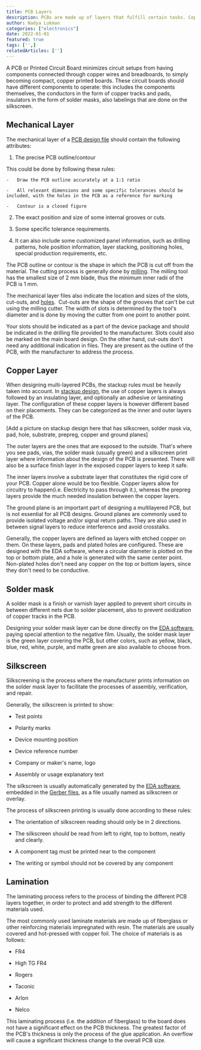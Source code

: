 ```yaml
---
title: PCB Layers
description: PCBs are made up of layers that fulfill certain tasks. Copper as the conductor, lamination for adhesive, solder mask as the insulation layer, and silkscreen as the guide.
author: Nadya Lukman
categories: ["electronics"]
date: 2022-01-01
featured: true
tags: ['',]
relatedArticles: ['']
---
```


A PCB or Printed Circuit Board minimizes circuit setups from having components connected through copper wires and breadboards, to simply becoming compact, copper printed boards. These circuit boards should have different components to operate: this includes the components themselves, the conductors in the form of copper tracks and pads, insulators in the form of solder masks, also labelings that are done on the silkscreen.

## Mechanical Layer

The mechanical layer of a [PCB design file](/articles/PCB-Software-File-Type/#Mechanical-Layer) should contain the following attributes:

1.  The precise PCB outline/contour

 This could be done by following these rules:

    -   Draw the PCB outline accurately at a 1:1 ratio

    -   All relevant dimensions and some specific tolerances should be included, with the holes in the PCB as a reference for marking

    -   Contour is a closed figure

2.  The exact position and size of some internal grooves or cuts.

3.  Some specific tolerance requirements.

4.  It can also include some customized panel information, such as drilling patterns, hole position information, layer stacking, positioning holes, special production requirements, etc.

The PCB outline or contour is the shape in which the PCB is cut off from the material. The cutting process is generally done by [milling](/articles/CNC/#milling). The milling tool has the smallest size of 2 mm blade, thus the minimum inner radii of the PCB is 1 mm.

The mechanical layer files also indicate the location and sizes of the slots, cut-outs, and [holes](/articles/Vias-Holes/#through-holes).  Cut-outs are the shape of the grooves that can't be cut using the milling cutter. The width of slots is determined by the tool's diameter and is done by moving the cutter from one point to another point.

Your slots should be indicated as a part of the device package and should be indicated in the drilling file provided to the manufacturer. Slots could also be marked on the main board design. On the other hand, cut-outs don't need any additional indication in files. They are present as the outline of the PCB, with the manufacturer to address the process.

## Copper Layer


When designing multi-layered PCBs, the stackup rules must be heavily taken into account. In [stackup design](/articles/Stackup-Design/), the use of copper layers is always followed by an insulating layer, and optionally an adhesive or laminating layer. The configuration of these copper layers is however different based on their placements. They can be categorized as the inner and outer layers of the PCB.

[Add a picture on stackup design here that has silkscreen, solder mask via, pad, hole, substrate, prepreg, copper and ground planes]

The outer layers are the ones that are exposed to the outside. That's where you see pads, vias, the solder mask (usually green) and a silkscreen print layer where information about the design of the PCB is presented. There will also be a surface finish layer in the exposed copper layers to keep it safe.

The inner layers involve a substrate layer that constitutes the rigid core of your PCB. Copper alone would be too flexible. Copper layers allow for circuitry to happen(i.e. Electricity to pass through it.), whereas the prepreg layers provide the much needed insulation between the copper layers.

The ground plane is an important part of designing a multilayered PCB, but is not essential for all PCB designs. Ground planes are commonly used to provide isolated voltage and/or signal return paths. They are also used in between signal layers to reduce interference and avoid crosstalks. 

Generally, the copper layers are defined as layers with etched copper on them. On these layers, pads and plated holes are configured. These are designed with the EDA software, where a circular diameter is plotted on the top or bottom plate, and a hole is generated with the same center point. Non-plated holes don't need any copper on the top or bottom layers, since they don't need to be conductive.


## Solder mask

A solder mask is a finish or varnish layer applied to prevent short circuits in between different nets due to solder placement, also to prevent oxidization of copper tracks in the PCB.

Designing your solder mask layer can be done directly on the [EDA software](/articles/PCB-Software-File-Type/), paying special attention to the negative film. Usually, the solder mask layer is the green layer covering the PCB, but other colors, such as yellow, black, blue, red, white, purple, and matte green are also available to choose from.

## Silkscreen

Silkscreening is the process where the manufacturer prints information on the solder mask layer to facilitate the processes of assembly, verification, and repair.

Generally, the silkscreen is printed to show:

-   Test points

-   Polarity marks

-   Device mounting position

-   Device reference number

-   Company or maker's name, logo

-   Assembly or usage explanatory text

The silkscreen is usually automatically generated by the [EDA software](/articles/PCB-Software-File-Type/#pcb-design-files), embedded in the [Gerber files](/articles/PCB-Software-File-Type/#cad-aperture-files
), as a file usually named as silkscreen or overlay.

The process of silkscreen printing is usually done according to these rules:

-   The orientation of silkscreen reading should only be in 2 directions.

-   The silkscreen should be read from left to right, top to bottom, neatly and clearly.

-   A component tag must be printed near to the component

-   The writing or symbol should not be covered by any component

Lamination
----------

The laminating process refers to the process of binding the different PCB layers together, in order to protect and add strength to the different materials used.

The most commonly used laminate materials are made up of fiberglass or other reinforcing materials impregnated with resin. The materials are usually covered and hot-pressed with copper foil. The choice of materials is as follows:

-   FR4

-   High TG FR4

-   Rogers

-   Taconic

-   Arlon

-   Nelco

This laminating process (i.e. the addition of fiberglass) to the board does not have a significant effect on the PCB thickness. The greatest factor of the PCB's thickness is only the process of the glue application. An overflow will cause a significant thickness change to the overall PCB size.